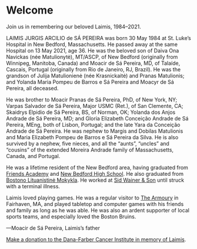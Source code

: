 
<Layout location={props.location}>
<SEO title="Home" />



# Welcome



Join us in remembering our beloved Laimis, 1984–2021.

LAIMIS JURGIS ARCILIO de SÁ PEREIRA was born 30 May 1984 at St. Luke’s
Hospital in New Bedford, Massachusetts. He passed away at the same Hospital on
13 May 2021, age 36.  He was the beloved son of Daiva Ona Navickas (née
Matulionytė), MT/ASCP, of New Bedford (originally from Winnipeg, Manitoba,
Canada) and Moacir de Sá Pereira, MD, of Talaíde, Cascais, Portugal
(originally from Rio de Janeiro, RJ, Brazil). He was the grandson of Julija
Matulionienė (née Krasnickaitė) and Pranas Matulionis; and Yolanda Maria
Pompeu de Barros e Sá Pereira and Moacyr de Sá Pereira, all deceased.

He was brother to Moacir Pranas de Sá Pereira, PhD, of New York, NY; Varpas
Salvador de Sá Pereira, Major USMC (Ret.), of San Clemente, CA; Skaidrys
Elpidio de Sá Pereira, BS, of Norman, OK; Yolanda dos Anjos Andrade de Sá
Pereira, MD; and Gloria Elizabeth Conceição Andrade de Sá Pereira, MEng, both
of Lisbon, Portugal; and the late Yara da Conceição Andrade de Sá Pereira.  He
was nephew to Margis and Dobilas Matulionis and Maria Elizabeth Pompeu de
Barros e Sá Pereira da Silva. He is also survived by a nephew, five nieces,
and all the “aunts”, “uncles” and “cousins” of the extended Moreira Andrade
family of Massachusetts, Canada, and Portugal.

He was a lifetime resident of the New Bedford area, having graduated from
[Friends Academy](https://friendsacademy1810.org) and [New Bedford High
School](https://nbhs.newbedfordschools.org/). He also graduated from [Bostono
Lituanistinė Mokykla](https://www.blsm.org).  He worked at [Sid Wainer &
Son](http://sidwainer.com) until struck with a terminal illness.

Laimis loved playing games. He was a regular visitor to [The
Armoury](https://www.facebook.com/TheArmouryWargamesandHobbies/) in Fairhaven,
MA, and played tabletop and computer games with his friends and family as long
as he was able. He was also an ardent supporter of local sports teams, and
especially loved the Boston Bruins.

—Moacir de Sá Pereira, Laimis’s father

[Make a donation to the Dana-Farber Cancer Institute in memory of Laimis](http://danafarber.jimmyfund.org/goto/in-memory-of-laimis).

</Layout>
